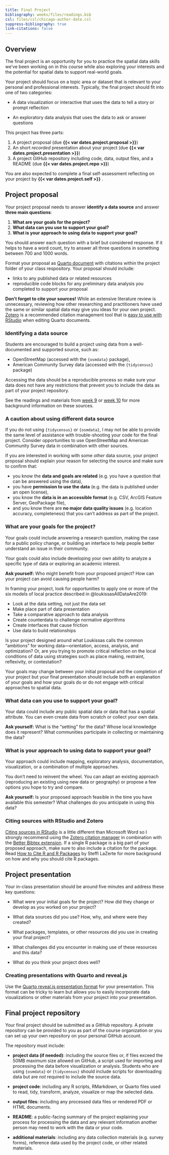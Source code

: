 ```yaml
---
title: Final Project
bibliography: weeks/files/readings.bib
csl: files/csl/chicago-author-date.csl
suppress-bibliography: true
link-citations: false
---
```


## Overview

The final project is an opportunity for you to practice the spatial data skills we've been working on in this course while also exploring your interests and the potential for spatial data to support real-world goals.

Your project should focus on a topic area or dataset that is relevant to your personal and professional interests. Typically, the final project should fit into one of two categories:

-   A data visualization or interactive that uses the data to tell a story or prompt reflection

-   An exploratory data analysis that uses the data to ask or answer questions

This project has three parts:

1.  A project proposal (due **{{< var dates.project.proposal >}}**)
2.  An short *recorded* presentation about your project (due **{{< var dates.project.presentation >}}**)
3.  A project GitHub repository including code, data, output files, and a README (due **{{< var dates.project.repo >}}**)

You are also expected to complete a final self-assessment reflecting on your project by **{{< var dates.project.self >}}** .

<!--
You are also expected to share peer feedback on two other project presentations completed by **{{< var dates.project.feedback >}}** (updated).
-->

## Project proposal

Your project proposal needs to answer **identify a data source** and answer **three main questions**:

1. **What are your goals for the project?**
2. **What data can you use to support your goal?**
3. **What is your approach to using data to support your goal?**

You should answer each question with a brief but considered response. If it helps to have a word count, try to answer all three questions in something between 700 and 1000 words.

Format your proposal as [Quarto document](https://quarto.org/) with citations within the project folder of your class respository. Your proposal should include:

- links to any published data or related resources
- reproducible code blocks for any preliminary data analysis you completed to support your proposal

**Don't forget to cite your sources!** While an extensive literature review is unnecessary, reviewing how other researching and practitioners have used the same or similar spatial data may give you ideas for your own project. [Zotero](https://www.zotero.org/) is a recommended citation management tool that is [easy to use with RStudio](https://quarto.org/docs/visual-editor/technical.html#citations) when editing Quarto documents. 

### Identifying a data source

Students are encouraged to build a project using data from a well-documented and supported source, such as:

-   OpenStreetMap (accessed with the `{osmdata}` package),
-   American Community Survey data (accessed with the `{tidycensus}` package)

Accessing the data should be a reproducible process so make sure your data does not have any restrictions that prevent you to include the data as part of your project repository.

See the readings and materials from [week 9](https://bldgspatialdata.github.io/website/weeks/week_09.html) or [week 10](https://bldgspatialdata.github.io/website/weeks/week_10.html) for more background information on these sources.

:::{.callout-important appearance='simple' icon=true}
### A caution about using different data source
If you do not using `{tidycensus}` or `{osmdata}`, I may not be able to provide the same level of assistance with trouble-shooting your code for the final project. Consider opportunities to use OpenStreetMap and American Community Survey data in combination with other sources.
:::

If you are interested in working with some *other* data source, your project proposal should explain your reason for selecting the source and make sure to confirm that:

-   you know the **data and goals are related** (e.g. you have a question that can be answered using the data),
-   you have **permission to use the data** (e.g. the data is published under an open license),
-   you know the **data is in an accessible format** (e.g. CSV, ArcGIS Feature Server, GeoPackage file),
-   and you know there are **no major data quality issues** (e.g. location accuracy, completeness) that you can't address as part of the project.

### What are your goals for the project?

Your goals could include answering a research question, making the case for a public policy change, or building an interface to help people better understand an issue in their community.

Your goals could also include developing your own ability to analyze a specific type of data or exploring an academic interest.

**Ask yourself:** Who might benefit from your proposed project? How can your project can avoid causing people harm?

In framing your project, look for opportunities to apply one or more of the six models of local practice described in @loukissasAllDataAre2019:

-   Look at the data setting, not just the data set
-   Make place part of data presentation
-   Take a comparative approach to data analysis
-   Create counterdata to challenge normative algorithms
-   Create interfaces that cause friction
-   Use data to build relationships

Is your project designed around what Loukissas calls the common "ambitions" for working data---orientation, access, analysis, and optimization? Or, are you trying to promote critical reflection on the local conditions of data using strategies such as place making, restraint, reflexivity, or contestation?

Your goals may change between your initial proposal and the completion of your project but your final presentation should include both an explanation of your goals and how your goals do or do not engage with critical approaches to spatial data.

### What data can you use to support your goal?

Your data could include any public spatial data or data that has a spatial attribute. You can even create data from scratch or collect your own data.

**Ask yourself:** What is the "setting" for the data? Whose local knowledge does it represent? What communities participate in collecting or maintaining the data?

### What is your approach to using data to support your goal?

Your approach could include mapping, exploratory analysis, documentation, visualization, or a combination of multiple approaches.

You don't need to reinvent the wheel. You can adapt an existing approach (reproducing an existing using new data or geography) or propose a few options you hope to try and compare.

**Ask yourself:** Is your proposed approach feasible in the time you have available this semester? What challenges do you anticipate in using this data?

:::{.callout-tip appearance='simple' icon=true}
### Citing sources with RStudio and Zotero

[Citing sources in RStudio](https://rstudio.github.io/visual-markdown-editing/citations) is a little different than Microsoft Word so I strongly recommend using the [Zotero citation manager](https://zotero.org/) in combination with the [Better Bibtex extension](https://retorque.re/zotero-better-bibtex/). If a single R package is a big part of your proposed approach, make sure to also include a citation for the package. Read [How to Cite R and R Packages](https://ropensci.org/blog/2021/11/16/how-to-cite-r-and-r-packages/) by Steffi LaZerte for more background on how and why you should cite R packages.

:::

## Project presentation

Your in-class presentation should be around five minutes and address these key questions:

-   What were your initial goals for the project? How did they change or develop as you worked on your project?

-   What data sources did you use? How, why, and where were they created?

-   What packages, templates, or other resources did you use in creating your final project?

-   What challenges did you encounter in making use of these resources and this data?

-   What do you think your project does well?

::: {.callout-tip appearance="simple"}
### Creating presentations with Quarto and reveal.js
Use the [Quarto reveal.js presentation format](https://quarto.org/docs/presentations/revealjs/) for your presentation. This format can be tricky to learn but allows you to easily incorporate data visualizations or other materials from your project into your presentation.
:::

## Final project repository

Your final project should be submitted as a GitHub repository. A private repository can be provided to you as part of the course organization or you can set up your own repository on your personal GitHub account.

The repository must include:

-   **project data (if needed)**: including the source files or, if files exceed the 50MB maximum size allowed on GitHub, a script used for importing and processing the data before visualization or analysis. Students who are using `{osmdata}` or `{tidycensus}` should include scripts for downloading data but are *not* required to include the source data.

-   **project code**: including any R scripts, RMarkdown, or Quarto files used to read, tidy, transform, analyze, visualize or map the selected data.

-   **output files**: including any processed data files or rendered PDF or HTML documents.

-   **README**: a public-facing summary of the project explaining your process for processing the data and any relevant information another person may need to work with the data or your code.

-   **additional materials**: including any data collection materials (e.g. survey forms), reference data used by the project code, or other related materials.
